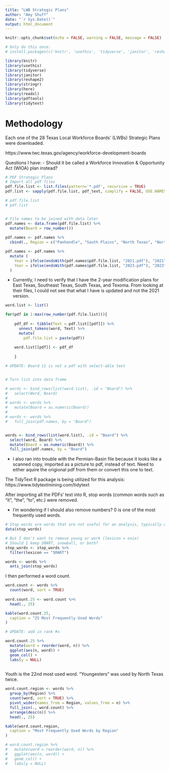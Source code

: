 ```yaml
---
title: "LWB Strategic Plans"
author: "Amy Shuff"
date: "`r Sys.Date()`"
output: html_document
---
```


```r
knitr::opts_chunk$set(echo = FALSE, warning = FALSE, message = FALSE)
```


``` r

# Only do this once:
# install.packages(c('knitr', 'usethis', 'tidyverse', 'janitor', 'reshape2', 'stringr', 'here', 'readxl', 'pdftools', 'tidytext'))

library(knitr)
library(usethis)
library(tidyverse)
library(janitor)
library(reshape2)
library(stringr)
library(here)
library(readxl)
library(pdftools)
library(tidytext)

```

# Methodology

Each one of the 28 Texas Local Workforce Boards' (LWBs) Strategic Plans were downloaded.

https://www.twc.texas.gov/agency/workforce-development-boards

Questions I have: 
- Should it be called a Workforce Innovation & Opportunity Act (WIOA) plan instead?

```r

# PDF Strategic Plans
# Import all pdf files
pdf.file.list <- list.files(pattern='*.pdf', recursive = TRUE)
pdf.list <- sapply(pdf.file.list, pdf_text, simplify = FALSE, USE.NAMES = TRUE)

# pdf.file.list
# pdf.list


# File names to be joined with data later
pdf.names <- data.frame(pdf.file.list) %>% 
  mutate(Board = row_number())
  
pdf.names <- pdf.names %>% 
  cbind(., Region = c("Panhandle", "South Plains", "North Texas", "North Central Texas", "Tarrant County", "Greater Dallas", "Northeast Texas", "East Texas", "West Central Texas", "Borderplex", "Permian-Basin", "Concho Valley", "Heart of Texas", "Capital Area", "Rural Capital Area", "Brazos Valley", "Deep East Texas", "Southeast Texas", "Golden Crescent", "Alamo", "South Texas", "Coastal Bend", "Lower Rio Grande Valley", "Cameron", "Texoma", "Central Texas", "Middle Rio Grande", "Gulf Coast")) 

pdf.names <- pdf.names %>% 
  mutate (
    Year = ifelse(endsWith(pdf.names$pdf.file.list, "2021.pdf"), "2021", ""),
    Year = ifelse(endsWith(pdf.names$pdf.file.list, "2023.pdf"), "2023", Year)
  )


```

- Currently, I need to verify that I have the 2-year modification plans for East Texas, Southeast Texas, South Texas, and Texoma. From looking at their files, I could not see that what I have is updated and not the 2021 version.


```r


word.list <- list()

for(pdf in 1:max(row_number(pdf.file.list))){
  
    pdf_df <- tibble(Text = pdf.list[[pdf]]) %>%
      unnest_tokens(word, Text) %>%
      mutate(
        pdf.file.list = paste(pdf))
    
    word.list[[pdf]] <- pdf_df
    
    }

# UPDATE: Board 11 is not a pdf with select-able text


# Turn list into data frame

# words <- bind_rows(list(word.list), .id = "Board") %>% 
#   select(Word, Board)
# 
# words <- words %>% 
#   mutate(Board = as.numeric(Board)) 
# 
# words <- words %>%
#   full_join(pdf.names, by = "Board")


words <- bind_rows(list(word.list), .id = "Board") %>% 
  select(word, Board) %>% 
  mutate(Board = as.numeric(Board)) %>%
  full_join(pdf.names, by = "Board")


```

- I also ran into trouble with the Permian-Basin file because it looks like a scanned copy, imported as a picture to pdf, instead of text. Need to either aquire the origional pdf from them or convert this one to text.

The TidyText R package is being utilized for this analysis: https://www.tidytextmining.com/tidytext

After importing all the PDFs' text into R, stop words (common words such as "it", "the", "to", etc.) were removed. 

- I'm wondering if I should also remove numbers? 0 is one of the most frequently used words.

```r

# Stop words are words that are not useful for an analysis, typically extremely common words such as “the”, “of”, “to”, and so forth in English. We can remove stop words here
data(stop_words) 

# But I don't want to remove young or work (lexicon = onix)
# Should I keep SMART, snowball, or both?
stop_words <- stop_words %>% 
  filter(lexicon == "SMART")

words <- words %>%
  anti_join(stop_words)

```

I then performed a word count.

```r

word.count <- words %>% 
  count(word, sort = TRUE)
  
word.count.25 <- word.count %>% 
  head(., 25)

kable(word.count.25,
  caption = "25 Most Frequently Used Words"
)

# UPDATE: add in rank #s

word.count.25 %>% 
  mutate(word = reorder(word, n)) %>%
  ggplot(aes(n, word)) +
  geom_col() +
  labs(y = NULL)
  

```

Youth is the 22nd most used word. "Youngesters" was used by North Texas twice.

```r

word.count.region <- words %>% 
  group_by(Region) %>% 
  count(word, sort = TRUE) %>% 
  pivot_wider(names_from = Region, values_from = n) %>% 
  full_join(., word.count) %>% 
  arrange(desc(n)) %>% 
  head(., 25)

kable(word.count.region,
  caption = "Most Frequently Used Words by Region"
)

# word.count.region %>% 
#   mutate(word = reorder(word, n)) %>%
#   ggplot(aes(n, word)) +
#   geom_col() +
#   labs(y = NULL)

```


